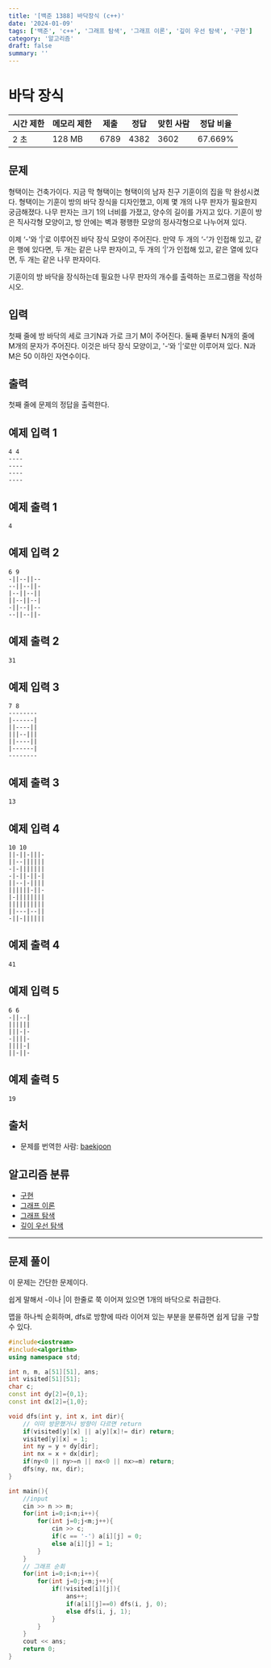 ```yaml
---
title: '[백준 1388] 바닥장식 (c++)'
date: '2024-01-09'
tags: ['백준', 'c++', '그래프 탐색', '그래프 이론', '깊이 우선 탐색', '구현']
category: '알고리즘'
draft: false
summary: ''
---
```


# 바닥 장식

| 시간 제한 | 메모리 제한 | 제출 | 정답 | 맞힌 사람 | 정답 비율 |
| --------- | ----------- | ---- | ---- | --------- | --------- |
| 2 초      | 128 MB      | 6789 | 4382 | 3602      | 67.669%   |

## 문제

형택이는 건축가이다. 지금 막 형택이는 형택이의 남자 친구 기훈이의 집을 막 완성시켰다. 형택이는 기훈이 방의 바닥 장식을 디자인했고, 이제 몇 개의 나무 판자가 필요한지 궁금해졌다. 나무 판자는 크기 1의 너비를 가졌고, 양수의 길이를 가지고 있다. 기훈이 방은 직사각형 모양이고, 방 안에는 벽과 평행한 모양의 정사각형으로 나누어져 있다.

이제 ‘-’와 ‘|’로 이루어진 바닥 장식 모양이 주어진다. 만약 두 개의 ‘-’가 인접해 있고, 같은 행에 있다면, 두 개는 같은 나무 판자이고, 두 개의 ‘|’가 인접해 있고, 같은 열에 있다면, 두 개는 같은 나무 판자이다.

기훈이의 방 바닥을 장식하는데 필요한 나무 판자의 개수를 출력하는 프로그램을 작성하시오.

## 입력

첫째 줄에 방 바닥의 세로 크기N과 가로 크기 M이 주어진다. 둘째 줄부터 N개의 줄에 M개의 문자가 주어진다. 이것은 바닥 장식 모양이고, '-‘와 ’|‘로만 이루어져 있다. N과 M은 50 이하인 자연수이다.

## 출력

첫째 줄에 문제의 정답을 출력한다.

## 예제 입력 1

```
4 4
----
----
----
----

```

## 예제 출력 1

```
4

```

## 예제 입력 2

```
6 9
-||--||--
--||--||-
|--||--||
||--||--|
-||--||--
--||--||-

```

## 예제 출력 2

```
31

```

## 예제 입력 3

```
7 8
--------
|------|
||----||
|||--|||
||----||
|------|
--------

```

## 예제 출력 3

```
13

```

## 예제 입력 4

```
10 10
||-||-|||-
||--||||||
-|-|||||||
-|-||-||-|
||--|-||||
||||||-||-
|-||||||||
||||||||||
||---|--||
-||-||||||

```

## 예제 출력 4

```
41

```

## 예제 입력 5

```
6 6
-||--|
||||||
|||-|-
-||||-
||||-|
||-||-

```

## 예제 출력 5

```
19

```

## 출처

- 문제를 번역한 사람: [baekjoon](https://www.acmicpc.net/user/baekjoon)

## 알고리즘 분류

- [구현](https://www.acmicpc.net/problem/tag/102)
- [그래프 이론](https://www.acmicpc.net/problem/tag/7)
- [그래프 탐색](https://www.acmicpc.net/problem/tag/11)
- [깊이 우선 탐색](https://www.acmicpc.net/problem/tag/127)

---

## 문제 풀이

이 문제는 간단한 문제이다.

쉽게 말해서 -이나 |이 한줄로 쭉 이어져 있으면 1개의 바닥으로 취급한다.

맵을 하나씩 순회하며, dfs로 방향에 따라 이어져 있는 부분을 분류하면 쉽게 답을 구할 수 있다.

```cpp
#include<iostream>
#include<algorithm>
using namespace std;

int n, m, a[51][51], ans;
int visited[51][51];
char c;
const int dy[2]={0,1};
const int dx[2]={1,0};

void dfs(int y, int x, int dir){
    // 이미 방문했거나 방향이 다르면 return
    if(visited[y][x] || a[y][x]!= dir) return;
    visited[y][x] = 1;
    int ny = y + dy[dir];
    int nx = x + dx[dir];
    if(ny<0 || ny>=n || nx<0 || nx>=m) return;
    dfs(ny, nx, dir);
}

int main(){
	//input
    cin >> n >> m;
    for(int i=0;i<n;i++){
        for(int j=0;j<m;j++){
            cin >> c;
            if(c == '-') a[i][j] = 0;
            else a[i][j] = 1;
        }
    }
	// 그래프 순회
    for(int i=0;i<n;i++){
        for(int j=0;j<m;j++){
            if(!visited[i][j]){
                ans++;
                if(a[i][j]==0) dfs(i, j, 0);
                else dfs(i, j, 1);
            }
        }
    }
    cout << ans;
    return 0;
}
```
